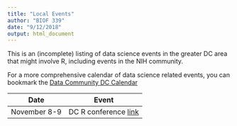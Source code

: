 ```yaml
---
title: "Local Events"
author: "BIOF 339"
date: "9/12/2018"
output: html_document
---
```


This is an (incomplete) listing of data science events in the
greater DC area that might involve R, including events in the NIH community. 

For a more comprehensive calendar of data science related events, you can bookmark the [Data Community DC Calendar](http://www.datacommunitydc.org/calendar/)


Date          | Event
------------- | ------------------------------
November 8-9  | DC R conference [link](http://dc.rstats.ai)

